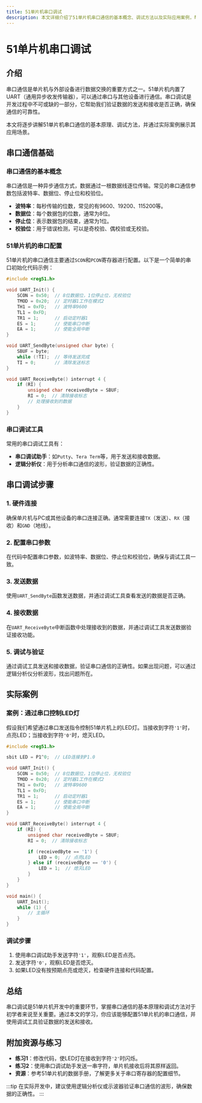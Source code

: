 ```yaml
---
title: 51单片机串口调试
description: 本文详细介绍了51单片机串口通信的基本概念、调试方法以及实际应用案例，帮助初学者快速掌握串口调试技巧。
---
```


# 51单片机串口调试

## 介绍

串口通信是单片机与外部设备进行数据交换的重要方式之一。51单片机内置了UART（通用异步收发传输器），可以通过串口与其他设备进行通信。串口调试是开发过程中不可或缺的一部分，它帮助我们验证数据的发送和接收是否正确，确保通信的可靠性。

本文将逐步讲解51单片机串口通信的基本原理、调试方法，并通过实际案例展示其应用场景。

## 串口通信基础

### 串口通信的基本概念

串口通信是一种异步通信方式，数据通过一根数据线逐位传输。常见的串口通信参数包括波特率、数据位、停止位和校验位。

- **波特率**：每秒传输的位数，常见的有9600、19200、115200等。
- **数据位**：每个数据包的位数，通常为8位。
- **停止位**：表示数据包的结束，通常为1位。
- **校验位**：用于错误检测，可以是奇校验、偶校验或无校验。

### 51单片机的串口配置

51单片机的串口通信主要通过`SCON`和`PCON`寄存器进行配置。以下是一个简单的串口初始化代码示例：

```c
#include <reg51.h>

void UART_Init() {
    SCON = 0x50;  // 8位数据位，1位停止位，无校验位
    TMOD = 0x20;  // 定时器1工作在模式2
    TH1 = 0xFD;   // 波特率9600
    TL1 = 0xFD;
    TR1 = 1;      // 启动定时器1
    ES = 1;       // 使能串口中断
    EA = 1;       // 使能全局中断
}

void UART_SendByte(unsigned char byte) {
    SBUF = byte;
    while (!TI);  // 等待发送完成
    TI = 0;       // 清除发送标志
}

void UART_ReceiveByte() interrupt 4 {
    if (RI) {
        unsigned char receivedByte = SBUF;
        RI = 0;  // 清除接收标志
        // 处理接收到的数据
    }
}
```

### 串口调试工具

常用的串口调试工具有：

- **串口调试助手**：如`Putty`、`Tera Term`等，用于发送和接收数据。
- **逻辑分析仪**：用于分析串口通信的波形，验证数据的正确性。

## 串口调试步骤

### 1. 硬件连接

确保单片机与PC或其他设备的串口连接正确。通常需要连接`TX`（发送）、`RX`（接收）和`GND`（地线）。

### 2. 配置串口参数

在代码中配置串口参数，如波特率、数据位、停止位和校验位，确保与调试工具一致。

### 3. 发送数据

使用`UART_SendByte`函数发送数据，并通过调试工具查看发送的数据是否正确。

### 4. 接收数据

在`UART_ReceiveByte`中断函数中处理接收到的数据，并通过调试工具发送数据验证接收功能。

### 5. 调试与验证

通过调试工具发送和接收数据，验证串口通信的正确性。如果出现问题，可以通过逻辑分析仪分析波形，找出问题所在。

## 实际案例

### 案例：通过串口控制LED灯

假设我们希望通过串口发送指令控制51单片机上的LED灯。当接收到字符`'1'`时，点亮LED；当接收到字符`'0'`时，熄灭LED。

```c
#include <reg51.h>

sbit LED = P1^0;  // LED连接到P1.0

void UART_Init() {
    SCON = 0x50;  // 8位数据位，1位停止位，无校验位
    TMOD = 0x20;  // 定时器1工作在模式2
    TH1 = 0xFD;   // 波特率9600
    TL1 = 0xFD;
    TR1 = 1;      // 启动定时器1
    ES = 1;       // 使能串口中断
    EA = 1;       // 使能全局中断
}

void UART_ReceiveByte() interrupt 4 {
    if (RI) {
        unsigned char receivedByte = SBUF;
        RI = 0;  // 清除接收标志

        if (receivedByte == '1') {
            LED = 0;  // 点亮LED
        } else if (receivedByte == '0') {
            LED = 1;  // 熄灭LED
        }
    }
}

void main() {
    UART_Init();
    while (1) {
        // 主循环
    }
}
```

### 调试步骤

1. 使用串口调试助手发送字符`'1'`，观察LED是否点亮。
2. 发送字符`'0'`，观察LED是否熄灭。
3. 如果LED没有按预期点亮或熄灭，检查硬件连接和代码配置。

## 总结

串口调试是51单片机开发中的重要环节，掌握串口通信的基本原理和调试方法对于初学者来说至关重要。通过本文的学习，你应该能够配置51单片机的串口通信，并使用调试工具验证数据的发送和接收。

## 附加资源与练习

- **练习1**：修改代码，使LED灯在接收到字符`'2'`时闪烁。
- **练习2**：使用串口调试助手发送一串字符，单片机接收后将其原样返回。
- **资源**：参考51单片机的数据手册，了解更多关于串口寄存器的配置细节。

:::tip
在实际开发中，建议使用逻辑分析仪或示波器验证串口通信的波形，确保数据的正确性。
:::